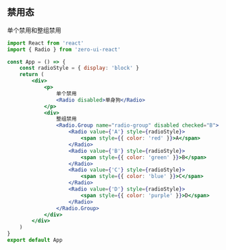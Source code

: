 ## 禁用态

单个禁用和整组禁用

```jsx
import React from 'react'
import { Radio } from 'zero-ui-react'

const App = () => {
    const radioStyle = { display: 'block' }
    return (
        <div>
            <p>
                单个禁用
                <Radio disabled>单身狗</Radio>
            </p>
            <div>
                整组禁用
                <Radio.Group name="radio-group" disabled checked="B">
                    <Radio value={'A'} style={radioStyle}>
                        <span style={{ color: 'red' }}>A</span>
                    </Radio>
                    <Radio value={'B'} style={radioStyle}>
                        <span style={{ color: 'green' }}>B</span>
                    </Radio>
                    <Radio value={'C'} style={radioStyle}>
                        <span style={{ color: 'blue' }}>C</span>
                    </Radio>
                    <Radio value={'D'} style={radioStyle}>
                        <span style={{ color: 'purple' }}>D</span>
                    </Radio>
                </Radio.Group>
            </div>
        </div>
    )
}
export default App
```
